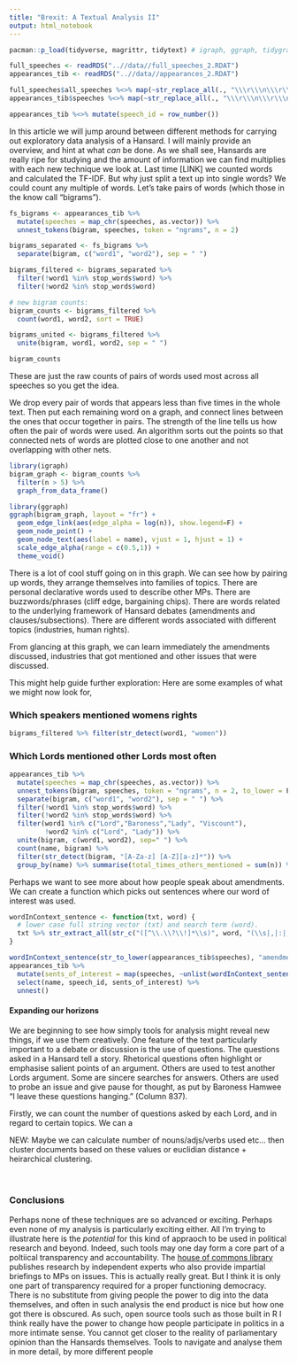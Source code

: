 ```yaml
---
title: "Brexit: A Textual Analysis II"
output: html_notebook
---
```


```r
pacman::p_load(tidyverse, magrittr, tidytext) # igraph, ggraph, tidygraph, grid, gridExtra, ggpubr, networkD3)

full_speeches <- readRDS("..//data//full_speeches_2.RDAT")
appearances_tib <- readRDS("..//data//appearances_2.RDAT")

full_speeches$all_speeches %<>% map(~str_replace_all(., "\\\r\\\n\\\r\\\n", " "))
appearances_tib$speeches %<>% map(~str_replace_all(., "\\\r\\\n\\\r\\\n", " "))

appearances_tib %<>% mutate(speech_id = row_number())

```

In this article we will jump around between different methods for carrying out exploratory data analysis of a Hansard. I will mainly provide an overview, and hint at what *can* be done. As we shall see, Hansards are really ripe for studying and the amount of information we can find multiplies with each new technique we look at. Last time [LINK] we counted words and calculated the TF-IDF. But why just split a text up into single words? We could count any multiple of words. Let's take pairs of words (which those in the know call "bigrams"). 


```r

fs_bigrams <- appearances_tib %>% 
  mutate(speeches = map_chr(speeches, as.vector)) %>%
  unnest_tokens(bigram, speeches, token = "ngrams", n = 2)

bigrams_separated <- fs_bigrams %>%
  separate(bigram, c("word1", "word2"), sep = " ")

bigrams_filtered <- bigrams_separated %>%
  filter(!word1 %in% stop_words$word) %>%
  filter(!word2 %in% stop_words$word)

# new bigram counts:
bigram_counts <- bigrams_filtered %>% 
  count(word1, word2, sort = TRUE)

bigrams_united <- bigrams_filtered %>%
  unite(bigram, word1, word2, sep = " ")

bigram_counts
```

These are just the raw counts of pairs of words used most across all speeches so you get the idea. 

We drop every pair of words that appears less than five times in the whole text. Then put each remaining word on a graph, and connect lines between the ones that occur together in pairs. The strength of the line tells us how often the pair of words were used. An algorithm sorts out the points so that connected nets of words are plotted close to one another and not overlapping with other nets. 

```r
library(igraph)
bigram_graph <- bigram_counts %>%
  filter(n > 5) %>%
  graph_from_data_frame()

library(ggraph)
ggraph(bigram_graph, layout = "fr") +
  geom_edge_link(aes(edge_alpha = log(n)), show.legend=F) +
  geom_node_point() +
  geom_node_text(aes(label = name), vjust = 1, hjust = 1) +
  scale_edge_alpha(range = c(0.5,1)) +
  theme_void()
```


There is a lot of cool stuff going on in this graph. We can see how by pairing up words, they arrange themselves into families of topics. There are personal declarative words used to describe other MPs. There are buzzwords/phrases (cliff edge, bargaining chips). There are words related to the underlying framework of Hansard debates (amendments and clauses/subsections). There are different words associated with different topics (industries, human rights). 

From glancing at this graph, we can learn immediately the amendments discussed, industries that got mentioned and other issues that were discussed.  

This might help guide further exploration: Here are some examples of what we might now look for,

### Which speakers mentioned womens rights

```r
bigrams_filtered %>% filter(str_detect(word1, "women"))
```

### Which Lords mentioned other Lords most often

```r
appearances_tib %>% 
  mutate(speeches = map_chr(speeches, as.vector)) %>%
  unnest_tokens(bigram, speeches, token = "ngrams", n = 2, to_lower = F) %>%
  separate(bigram, c("word1", "word2"), sep = " ") %>%
  filter(!word1 %in% stop_words$word) %>%
  filter(!word2 %in% stop_words$word) %>%
  filter(word1 %in% c("Lord","Baroness","Lady", "Viscount"),
         !word2 %in% c("Lord", "Lady")) %>%
  unite(bigram, c(word1, word2), sep=" ") %>%
  count(name, bigram) %>%
  filter(str_detect(bigram, "[A-Za-z] [A-Z][a-z]*")) %>%
  group_by(name) %>% summarise(total_times_others_mentioned = sum(n)) %>% arrange(desc(total_times_others_mentioned))
```

Perhaps we want to see more about how people speak about amendments. We can create a function which picks out sentences where our word of interest was used.  
```r
wordInContext_sentence <- function(txt, word) {
  # lower case full string vector (txt) and search term (word).
  txt %>% str_extract_all(str_c("([^\\.\\?\\!]*\\s)", word, "(\\s|,|:|;)[^\\.\\?\\!]*"))
}

wordInContext_sentence(str_to_lower(appearances_tib$speeches), "amendment")
appearances_tib %>%
  mutate(sents_of_interest = map(speeches, ~unlist(wordInContext_sentence(str_to_lower(.), "amendment")))) %>%
  select(name, speech_id, sents_of_interest) %>%
  unnest() 
```


#### Expanding our horizons

We are beginning to see how simply tools for analysis might reveal new things, if we use them creatively. One feature of the text particularly important to a debate or discussion is the use of questions. The questions asked in a Hansard tell a story. Rhetorical questions often highlight or emphasise salient points of an argument. Others are used to test another Lords argument. Some are sincere searches for answers. Others are used to probe an issue and give pause for thought, as put by Baroness Hamwee "I leave these questions hanging." (Column 837). 

Firstly, we can count the number of questions asked by each Lord, and in regard to certain topics. We can a

NEW: Maybe we can calculate number of nouns/adjs/verbs used etc... then cluster documents based on these values or euclidian distance + heirarchical clustering. 


```r


```

#### 

```r

```
### Conclusions

Perhaps none of these techniques are so advanced or exciting. Perhaps even none of my analysis is particularly exciting either. All I'm trying to illustrate here is the *potential* for this kind of appraoch to be used in political research and beyond. Indeed, such tools may one day form a core part of a poltiical transparency and accountability. The [house of commons library](https://commonslibrary.parliament.uk/about-us/) publishes research by independent experts who also provide impartial briefings to MPs on issues. This is actually really great. But I think it is only one part of transparency required for a proper functioning democracy. There is no substitute from giving people the power to dig into the data themselves, and often in such analysis the end product is nice but how one got there is obscured. As such, open source tools such as those built in R I think really have the power to change how people participate in politics in a more intimate sense. You cannot get closer to the reality of parliamentary opinion than the Hansards themselves. Tools to navigate and analyse them in more detail, by more different people 
